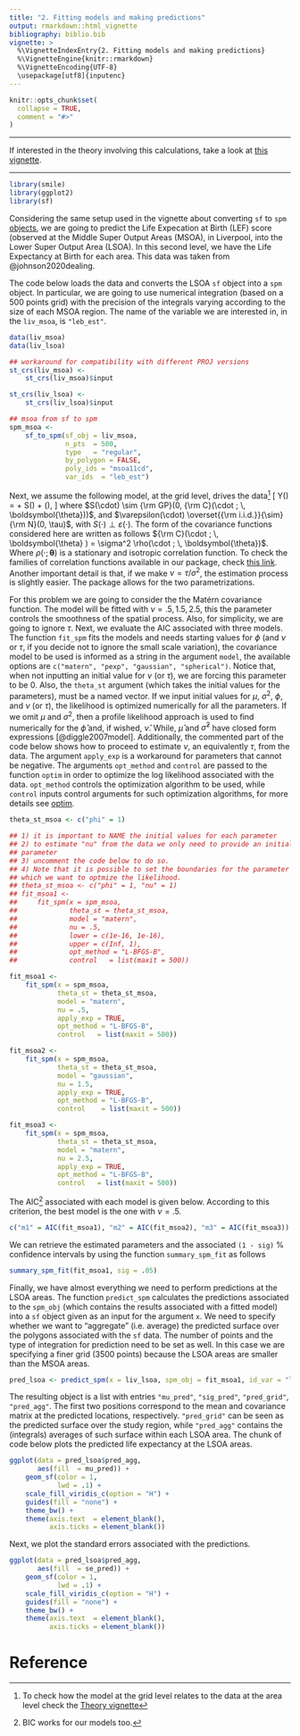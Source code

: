 ```yaml
---
title: "2. Fitting models and making predictions"
output: rmarkdown::html_vignette
bibliography: biblio.bib
vignette: >
  %\VignetteIndexEntry{2. Fitting models and making predictions}
  %\VignetteEngine{knitr::rmarkdown}
  %\VignetteEncoding{UTF-8}
  \usepackage[utf8]{inputenc}
---
```


```r
knitr::opts_chunk$set(
  collapse = TRUE,
  comment = "#>"
)
```

---

If interested in the theory involving this calculations, take a look at [this
vignette](https://lcgodoy.me/smile/articles/theory.html).

---

```r
library(smile)
library(ggplot2)
library(sf)
```

Considering the same setup used in the vignette about converting `sf` to `spm`
[objects](https://lcgodoy.me/smile/articles/sf-to-spm.html), we are going to
predict the Life Expecation at Birth (LEF) score (observed at the Middle Super
Output Areas (MSOA), in Liverpool, into the Lower Super Output Area (LSOA). In
this second level, we have the Life Expectancy at Birth for each area. This data
was taken from @johnson2020dealing.

The code below loads the data and converts the LSOA `sf` object into a `spm`
object. In particular, we are going to use numerical integration (based on a 500
points grid) with the precision of the integrals varying according to the size
of each MSOA region. The name of the variable we are interested in, in the
`liv_msoa`, is `"leb_est"`.
```R
data(liv_msoa)
data(liv_lsoa)

## workaround for compatibility with different PROJ versions
st_crs(liv_msoa) <-
    st_crs(liv_msoa)$input

st_crs(liv_lsoa) <-
    st_crs(liv_lsoa)$input

## msoa from sf to spm
spm_msoa <-
    sf_to_spm(sf_obj = liv_msoa,
              n_pts  = 500,
              type   = "regular",
              by_polygon = FALSE,
              poly_ids = "msoa11cd",
              var_ids  = "leb_est")
```

Next, we assume the following model, at the grid level, drives the data^[To
check how the model at the grid level relates to the data at the area level
check the [Theory vignette](https://lcgodoy.me/smile/articles/theory.html)] 
\[
	Y(\mathbf{s}) = \mu + S(\mathbf{s}) + \varepsilon(\mathbf{s}), 
\] 
where $S(\cdot) \sim {\rm GP}(0, {\rm C}(\cdot ; \, \boldsymbol{\theta}))$, and
$\varepsilon(\cdot) \overset{{\rm i.i.d.}}{\sim} {\rm N}(0, \tau)$, with
$S(\cdot) \perp \varepsilon(\cdot)$. The form of the covariance functions
considered here are written as follows ${\rm C}(\cdot ; \, \boldsymbol{\theta} )
= \sigma^2 \rho(\cdot ; \, \boldsymbol{\theta})$. Where $\rho(\cdot ; \,
\boldsymbol{\theta})$ is a stationary and isotropic correlation function. To
check the families of correlation functions available in our package, check
[this link](https://lcgodoy.me/smile/articles/sp-cov-functions.html). Another
important detail is that, if we make $\nu = \tau / \sigma^2$, the estimation
process is slightly easier. The package allows for the two parametrizations.

For this problem we are going to consider the the Matérn covariance
function. The model will be fitted with $\nu = .5, 1.5, 2.5$, this the
parameter controls the smoothness of the spatial process. Also, for simplicity,
we are going to ignore $\tau$. Next, we evaluate the AIC associated with three
models. The function `fit_spm` fits the models and needs starting values for
$\phi$ (and $\nu$ or $\tau$, if you decide not to ignore the small scale
variation), the covariance model to be used is informed as a string in the
argument `model`, the available options are `c("matern", "pexp", "gaussian",
"spherical")`. Notice that, when not inputting an initial value for $\nu$ (or
$\tau$), we are forcing this parameter to be 0. Also, the `theta_st` argument
(which takes the initial values for the parameters), must be a named vector.  If
we input initial values for $\mu$, $\sigma^2$, $\phi$, and $\nu$ (or $\tau$),
the likelihood is optimized numerically for all the parameters. If we omit $\mu$
and $\sigma^2$, then a profile likelihood approach is used to find numerically
for the $\hat{\phi}$ and, if wished, $\hat{\nu}$. While, $\hat{\mu}$ and
$\hat{\sigma}^2$ have closed form expressions [@diggle2007model].  Additionally,
the commented part of the code below shows how to proceed to estimate $\nu$, an
equivalently $\tau$, from the data. The argument `apply_exp` is a workaround for
parameters that cannot be negative. The arguments `opt_method` and `control` are
passed to the function `optim` in order to optimize the log likelihood
associated with the data. `opt_method` controls the optimization algorithm to be
used, while `control` inputs control arguments for such optimization algorithms,
for more details see
[optim](https://stat.ethz.ch/R-manual/R-devel/library/stats/html/optim.html).
```R
theta_st_msoa <- c("phi" = 1)

## 1) it is important to NAME the initial values for each parameter
## 2) to estimate "nu" from the data we only need to provide an initial value for such
## parameter
## 3) uncomment the code below to do so.
## 4) Note that it is possible to set the boundaries for the parameter space on
## which we want to optmize the likelihood.
## theta_st_msoa <- c("phi" = 1, "nu" = 1)
## fit_msoa1 <-
##     fit_spm(x = spm_msoa,
##             theta_st = theta_st_msoa,
##             model = "matern",
##             nu = .5,
##             lower = c(1e-16, 1e-16),
##             upper = c(Inf, 1),
##             opt_method = "L-BFGS-B",
##             control   = list(maxit = 500))

fit_msoa1 <-
    fit_spm(x = spm_msoa,
            theta_st = theta_st_msoa,
            model = "matern",
            nu = .5,
            apply_exp = TRUE,
            opt_method = "L-BFGS-B",
            control   = list(maxit = 500))

fit_msoa2 <-
    fit_spm(x = spm_msoa,
            theta_st = theta_st_msoa,
            model = "gaussian",
            nu = 1.5,
            apply_exp = TRUE,
            opt_method = "L-BFGS-B",
            control    = list(maxit = 500))

fit_msoa3 <-
    fit_spm(x = spm_msoa,
            theta_st = theta_st_msoa,
            model = "matern",
            nu = 2.5,
            apply_exp = TRUE,
            opt_method = "L-BFGS-B",
            control   = list(maxit = 500))
```
The AIC^[BIC works for our models too.] associated with each model is given
below. According to this criterion, the best model is the one with $\nu =
.5$.
```r
c("m1" = AIC(fit_msoa1), "m2" = AIC(fit_msoa2), "m3" = AIC(fit_msoa3))
```
We can retrieve the estimated parameters and the associated `(1 - sig)` %
confidence intervals by using the function `summary_spm_fit` as follows
```R
summary_spm_fit(fit_msoa1, sig = .05)
```
Finally, we have almost everything we need to perform predictions at the LSOA
areas. The function `predict_spm` calculates the predictions associated to the
`spm_obj` (which contains the results associated with a fitted model) into a
`sf` object given as an input for the argument `x`. We need to specify whether
we want to "aggregate" (i.e. average) the predicted surface over the polygons
associated with the `sf` data. The number of points and the type of integration
for prediction need to be set as well. In this case we are specifying a finer
grid (3500 points) because the LSOA areas are smaller than the MSOA areas.
```R
pred_lsoa <- predict_spm(x = liv_lsoa, spm_obj = fit_msoa1, id_var = "lsoa11cd")
```
The resulting object is a list with entries `"mu_pred"`, `"sig_pred"`,
`"pred_grid"`, `"pred_agg"`. The first two positions correspond to the mean and
covariance matrix at the predicted locations, respectively. `"pred_grid"` can be
seen as the predicted surface over the study region, while `"pred_agg"` contains
the (integrals) averages of such surface within each LSOA area. The chunk of
code below plots the predicted life expectancy at the LSOA areas.
```R
ggplot(data = pred_lsoa$pred_agg,
       aes(fill  = mu_pred)) +
    geom_sf(color = 1,
            lwd = .1) +
    scale_fill_viridis_c(option = "H") +
    guides(fill = "none") +
    theme_bw() +
    theme(axis.text  = element_blank(),
          axis.ticks = element_blank())
```

Next, we plot the standard errors associated with the predictions.
```R
ggplot(data = pred_lsoa$pred_agg,
       aes(fill  = se_pred)) +
    geom_sf(color = 1,
            lwd = .1) +
    scale_fill_viridis_c(option = "H") +
    guides(fill = "none") +
    theme_bw() +
    theme(axis.text  = element_blank(),
          axis.ticks = element_blank())
```

# Reference
